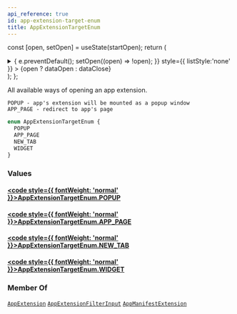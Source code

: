 ```yaml
---
api_reference: true
id: app-extension-target-enum
title: AppExtensionTargetEnum
---
```






const [open, setOpen] = useState(startOpen);
return (
<details {...(open ? { open: true } : {})} className="details" style={{ border:'none', boxShadow:'none', background:'var(--ifm-background-color)' }}>
<summary
onClick={(e) => {
e.preventDefault();
setOpen((open) => !open);
}}
style={{ listStyle:'none' }} >
{open ? dataOpen : dataClose}
</summary>
{open && children}
</details>
);
};

All available ways of opening an app extension.

    POPUP - app's extension will be mounted as a popup window
    APP_PAGE - redirect to app's page

```graphql
enum AppExtensionTargetEnum {
  POPUP
  APP_PAGE
  NEW_TAB
  WIDGET
}
```

### Values

#### [<code style={{ fontWeight: 'normal' }}>AppExtensionTargetEnum.<b>POPUP</b></code>](#)

#### [<code style={{ fontWeight: 'normal' }}>AppExtensionTargetEnum.<b>APP_PAGE</b></code>](#)

#### [<code style={{ fontWeight: 'normal' }}>AppExtensionTargetEnum.<b>NEW_TAB</b></code>](#)

#### [<code style={{ fontWeight: 'normal' }}>AppExtensionTargetEnum.<b>WIDGET</b></code>](#)

### Member Of

[`AppExtension`](../../../api-reference/apps/objects/app-extension.mdx) <Badge class="badge badge--secondary" text="object"/><Bullet />[`AppExtensionFilterInput`](../../../api-reference/apps/inputs/app-extension-filter-input.mdx) <Badge class="badge badge--secondary" text="input"/><Bullet />[`AppManifestExtension`](../../../api-reference/apps/objects/app-manifest-extension.mdx) <Badge class="badge badge--secondary" text="object"/>

